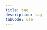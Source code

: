 ```yaml
---
title: tag
description: tag
tabCode: use
---
```


[//]: # (import Attributes from '@site/static/auto-generated/tag/Attributes.md';)

[//]: # ()
[//]: # ()
[//]: # (## Attributes)

[//]: # (<Attributes/>)
